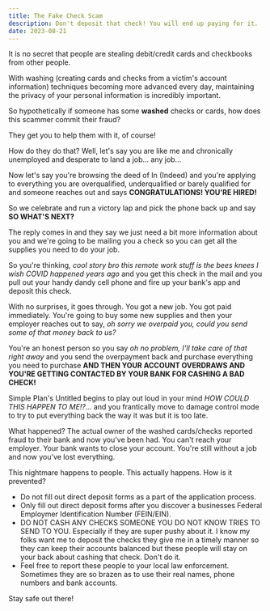 ```yaml
---
title: The Fake Check Scam
description: Don't deposit that check! You will end up paying for it.
date: 2023-08-21
---
```


It is no secret that people are stealing debit/credit cards and checkbooks from other people.

With washing (creating cards and checks from a victim's account information) techniques becoming more advanced every day, maintaining the privacy of your personal information is incredibly important.

So hypothetically if someone has some **washed** checks or cards, how does this scammer commit their fraud?

They get you to help them with it, of course!

How do they do that? Well, let's say you are like me and chronically unemployed and desperate to land a job... any job...

Now let's say you're browsing the deed of In (Indeed) and you're applying to everything you are overqualified, underqualified or barely qualified for and someone reaches out and says **CONGRATULATIONS! YOU'RE HIRED!**

So we celebrate and run a victory lap and pick the phone back up and say **SO WHAT'S NEXT?**

The reply comes in and they say we just need a bit more information about you and we're going to be mailing you a check so you can get all the supplies you need to do your job.

So you're thinking, _cool story bro this remote work stuff is the bees knees I wish COVID happened years ago_ and you get this check in the mail and you pull out your handy dandy cell phone and fire up your bank's app and deposit this check.

With no surprises, it goes through. You got a new job. You got paid immediately. You're going to buy some new supplies and then your employer reaches out to say, _oh sorry we overpaid you, could you send some of that money back to us?_

You're an honest person so you say _oh no problem, I'll take care of that right away_ and you send the overpayment back and purchase everything you need to purchase **AND THEN YOUR ACCOUNT OVERDRAWS AND YOU'RE GETTING CONTACTED BY YOUR BANK FOR CASHING A BAD CHECK!**

Simple Plan's Untitled begins to play out loud in your mind _HOW COULD THIS HAPPEN TO ME!?..._ and you frantically move to damage control mode to try to put everything back the way it was but it is too late.

What happened? The actual owner of the washed cards/checks reported fraud to their bank and now you've been had. You can't reach your employer. Your bank wants to close your account. You're still without a job and now you've lost everything.

This nightmare happens to people. This actually happens. How is it prevented?

- Do not fill out direct deposit forms as a part of the application process.
- Only fill out direct deposit forms after you discover a businesses Federal Employmer Identification Number (FEIN/EIN).
- DO NOT CASH ANY CHECKS SOMEONE YOU DO NOT KNOW TRIES TO SEND TO YOU. Especially if they are super pushy about it. I know my folks want me to deposit the checks they give me in a timely manner so they can keep their accounts balanced but these people will stay on your back about cashing that check. Don't do it.
- Feel free to report these people to your local law enforcement. Sometimes they are so brazen as to use their real names, phone numbers and bank accounts.

Stay safe out there!
